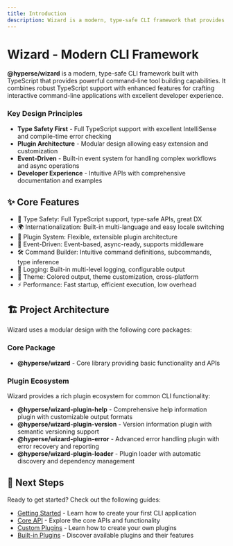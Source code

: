 ```yaml
---
title: Introduction
description: Wizard is a modern, type-safe CLI framework that provides powerful command-line tool building capabilities. It combines robust TypeScript support with enhanced features for crafting interactive command-line applications.
---
```


# Wizard - Modern CLI Framework

**@hyperse/wizard** is a modern, type-safe CLI framework built with TypeScript that provides powerful command-line tool building capabilities. It combines robust TypeScript support with enhanced features for crafting interactive command-line applications with excellent developer experience.

### Key Design Principles

- **Type Safety First** - Full TypeScript support with excellent IntelliSense and compile-time error checking
- **Plugin Architecture** - Modular design allowing easy extension and customization
- **Event-Driven** - Built-in event system for handling complex workflows and async operations
- **Developer Experience** - Intuitive APIs with comprehensive documentation and examples

## ✨ Core Features

- 🚀 Type Safety: Full TypeScript support, type-safe APIs, great DX
- 🌍 Internationalization: Built-in multi-language and easy locale switching
- 🔌 Plugin System: Flexible, extensible plugin architecture
- 🎯 Event-Driven: Event-based, async-ready, supports middleware
- 🛠️ Command Builder: Intuitive command definitions, subcommands, type inference
- 📝 Logging: Built-in multi-level logging, configurable output
- 🎨 Theme: Colored output, theme customization, cross-platform
- ⚡ Performance: Fast startup, efficient execution, low overhead

## 🏗️ Project Architecture

Wizard uses a modular design with the following core packages:

### Core Package

- **@hyperse/wizard** - Core library providing basic functionality and APIs

### Plugin Ecosystem

Wizard provides a rich plugin ecosystem for common CLI functionality:

- **@hyperse/wizard-plugin-help** - Comprehensive help information plugin with customizable output formats
- **@hyperse/wizard-plugin-version** - Version information plugin with semantic versioning support
- **@hyperse/wizard-plugin-error** - Advanced error handling plugin with error recovery and reporting
- **@hyperse/wizard-plugin-loader** - Plugin loader with automatic discovery and dependency management

## 🎯 Next Steps

Ready to get started? Check out the following guides:

- [Getting Started](./docs/getting-started/) - Learn how to create your first CLI application
- [Core API](./docs/core-api/) - Explore the core APIs and functionality
- [Custom Plugins](./docs/custom-plugin/) - Learn how to create your own plugins
- [Built-in Plugins](./docs/builtin-plugins/) - Discover available plugins and their features
